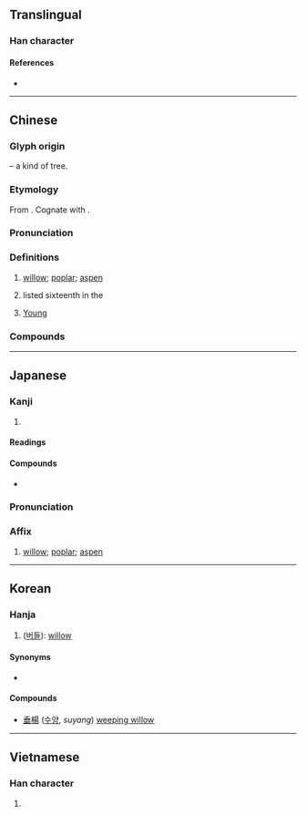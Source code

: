 {{also|杨}}
{{character info}}
==Translingual==

===Han character===
{{Han char|rn=75|rad=木|as=09|sn=13|four=46927|canj=DAMH|ids=⿰木昜}}

====References====
* {{Han ref|kx=0538.300|dkj=15112|dj=0926.110|hdz=21248.040|uh=694A|ud=26954|bh=B7A8|bd=47016}}

----

==Chinese==
{{zh-forms|s=杨}}

===Glyph origin===
{{Han etym}}
{{Han compound|木|昜|c1=s|c2=p|t1=tree, wood|ls=psc}} – a kind of tree.

===Etymology===
From {{inh|zh|sit-pro|*glaŋ||poplar, willow}}. Cognate with {{cog|bo|ལྕང་མ||willow}}.

===Pronunciation===
{{zh-pron
|m=yáng
|m-s=
|c=joeng4
|c-t=yiang3
|g=
|h=pfs=yòng;gd=yong2
|j=
|mb=iô̤ng
|md=iòng
|mn=xm,qz,tw:iûⁿ/zz,tn:iôⁿ/xm,qz,mg:chhiûⁿ/zz:chhiôⁿ/tp,lk,sx,km:chhiû/tn:chhiōⁿ/xm,qz,tw:iông/zz:iâng
|mn_note=iûⁿ/iôⁿ, chhiûⁿ/chhiôⁿ/chhiû/chhiōⁿ - vernacular; iông/iâng - literary
|mn-t=ion5/iên5/iang5
|mn-t_note=ion5/iên5 - vernacular; iang5 - literary
|w=3hhian
|x=
|mc=y
|oc=y
|cat=n,pn
}}

===Definitions===
{{zh-hanzi}}

# [[willow]]; [[poplar]]; [[aspen]]
# {{surname|zh|dot=,}} listed sixteenth in the ''{{w|Baijiaxing}}''
#: {{zh-x|^楊 ^堅|{{w|Emperor Wen of Sui|'''Yang''' Jian}} (Emperor Wen of Sui)}}
# [[Young]] {{gloss|English given name}}

===Compounds===
{{zh-der|楊梅|垂楊柳|垂楊|楊墨|楊志賣刀|水性楊花|楊泗將軍|潘楊之睦|楊花水性|楊柳腰|水楊酸|楊桃|桁楊|東門之楊|楊乃武|穿楊貫蝨|穿楊百步|穿楊|枯楊生稊|百步穿楊|白楊|楊太真|楊白頭|楊柳青|楊氏係數|楊貴妃|楊柳|楊戩|楊泗菩薩|楊花|楊白花|水楊|楊家將|楊四將軍|枯楊生華|楊枝魚|楊葉竄兒|胡楊|風裡楊花|赤楊|黃楊厄閏|響楊|章臺楊柳|青楊|銀白楊|綠楊垂柳|長楊|楊店|楊林溝|楊寨|楊家坳|楊林市|大楊樹|楊林|楊家廠|楊集|楊河|楊嶺|楊畈|曹楊|周楊|楊家浲|楊壋|楊莊|楊園|楊林橋|楊溪鋪|楊家|楊家坡|白楊坪|楊溪灣|楊家湖|楊貴店|柏楊|楊山}}

----

==Japanese==

===Kanji===
{{ja-kanji|grade=n|rs=木09}}

# {{rfdef|ja|sort=木09}}

====Readings====
{{ja-readings
|goon=よう<やう
|kanon=よう<やう
|kun=やなぎ-
}}

====Compounds====
* {{ja-r|楊枝|ようじ|gloss=toothpick}}

{{ja-kanjitab|よう|yomi=on}}

===Pronunciation===
{{ja-pron|よう|y=on}}

===Affix===
{{ja-pos|affix|よう}}

# [[willow]]; [[poplar]]; [[aspen]]

----

==Korean==

===Hanja===
{{ko-hanja|hangeul=양|eumhun=|rv=yang|mr=yang|y=yang}}

# ([[버들]]): [[willow]]

====Synonyms====
* {{l|ko|柳}}

====Compounds====
* [[垂楊]] ([[수양버들|수양]], ''suyang'') [[weeping willow]]

----

==Vietnamese==

===Han character===
{{vi-readings|reading=dương|rs=木09}}

# {{rfdef|vi|sort=木09}}